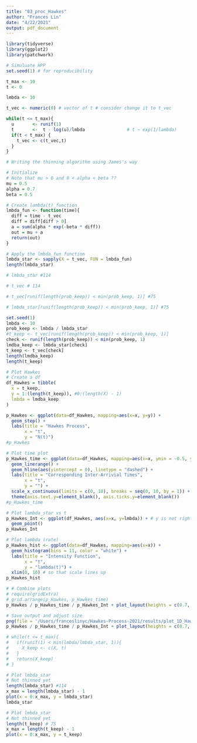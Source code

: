 ```yaml
---
title: "03_proc_Hawkes"
author: "Frances Lin"
date: "4/22/2021"
output: pdf_document
---
```


```r
library(tidyverse)
library(ggplot2)
library(patchwork)
```

```r
# Simuluate HPP
set.seed(1) # for reproducibility

t_max <- 10
t <- 0

lmbda <- 10

t_vec <- numeric(0) # vector of t # consider change it to t_vec

while(t <= t_max){
  u       <- runif(1)
  t       <-  t - log(u)/lmbda                # t ~ exp(1/lambda)
  if(t < t_max) {
    t_vec <- c(t_vec,t)
  }
}
```

```r
# Writing the thinning algorithm using James's way 

# Initialize
# Note that mu > 0 and 0 < alpha < beta ??
mu = 0.5
alpha = 0.7
beta = 0.5

# Create lambda(t) function
lmbda_fun <- function(time){
  diff = time - t_vec
  diff = diff[diff > 0]
  a = sum(alpha * exp(-beta * diff)) 
  out = mu + a 
  return(out)
}

# Apply the lmbda_fun function
lmbda_star <- sapply(X = t_vec, FUN = lmbda_fun)
length(lmbda_star)
```

```r
# lmbda_star #114
```

```r
# t_vec # 114
```


```r
# t_vec[runif(length(prob_keep)) < min(prob_keep, 1)] #75 
```

```r
# lmbda_star[runif(length(prob_keep)) < min(prob_keep, 1)] #75 
```

```r
set.seed(1)
lmbda <- 10
prob_keep <- lmbda / lmbda_star
#t_keep <- t_vec[runif(length(prob_keep)) < min(prob_keep, 1)]
check <- runif(length(prob_keep)) < min(prob_keep, 1)
lmdba_keep <- lmbda_star[check]
t_keep <- t_vec[check]
length(lmdba_keep)
length(t_keep)
```

```r
# Plot Hawkes
# Create a df
df_Hawkes = tibble(
  x = t_keep, 
  y = 1:(length(t_keep)), #0:(length(X) - 1)
  lmbda = lmdba_keep
)

p_Hawkes <- ggplot(data=df_Hawkes, mapping=aes(x=x, y=y)) +
  geom_step() + 
  labs(title = "Hawkes Process", 
       x = "t", 
       y = "N(t)")
#p_Hawkes
```

```r
# Plot time plot
p_Hawkes_time <- ggplot(data=df_Hawkes, mapping=aes(x=x, ymin = -0.5, ymax = 0.5)) +
  geom_linerange() + 
  geom_hline(aes(yintercept = 0), linetype = "dashed") + 
  labs(title = "Corresponding Inter-Arrivial Times", 
       x = "t", 
       y = "") +
  scale_x_continuous(limits = c(0, 10), breaks = seq(0, 10, by = 1)) + 
  theme(axis.text.y=element_blank(), axis.ticks.y=element_blank())
#p_Hawkes_time
```

```r
# Plot lambda_star vs t
p_Hawkes_Int <- ggplot(df_Hawkes, aes(x=x, y=lmbda)) + # y is not right 
  geom_point() 
p_Hawkes_Int
```


```r
# Plot lambda (rate)
p_Hawkes_hist <- ggplot(data=df_Hawkes, mapping=aes(x=x)) + 
  geom_histogram(bins = 11, color = "white") + 
  labs(title = "Intensity Function",
       x = "t", 
       y = "lambda(t)") + 
  xlim(0, 10) # so that scale lines up
p_Hawkes_hist
```

```r
# # Combine plots
# require(gridExtra)
# grid.arrange(p_Hawkes, p_Hawkes_time)
p_Hawkes / p_Hawkes_time / p_Hawkes_Int + plot_layout(heights = c(0.7, 0.1, 0.2))
```

```r
# Save output and adjust size
png(file = '/Users/franceslinyc/Hawkes-Process-2021/results/plot_1D_Hawkes.png', width = 450*2, height = 450*0.8)
p_Hawkes / p_Hawkes_time / p_Hawkes_Int + plot_layout(heights = c(0.7, 0.1, 0.2))
```






```r
# while(t <= t_max){
#   if(runif(1) < min(lmbda/lmbda_star, 1)){
#     X_keep <- c(X, t)
#   }
#   return(X_keep)
# }
```

```r
# Plot lmbda_star
# Not thinned yet
length(lmbda_star) #114
x_max = length(lmbda_star) - 1
plot(x = 0:x_max, y = lmbda_star)
lmbda_star
```

```r
# Plot lmbda_star
# Not thinned yet
length(t_keep) # 75
x_max = length(t_keep) - 1
plot(x = 0:x_max, y = t_keep)
```



